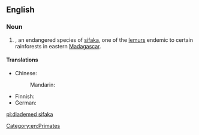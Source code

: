 ==English==
{{rfi}}
{{wikipedia}}
{{wikispecies|Propithecus diadema}}
===Noun===
{{en-noun|head=[[diademed]] [[sifaka]]}}

# {{taxlink|Propithecus diadema|species}}, an endangered species of [[sifaka]], one of the [[lemur]]s endemic to certain rainforests in eastern [[Madagascar]].

====Translations====
{{trans-top|''Propithecus diadema''}}
* Chinese: 
*: Mandarin: {{t|cmn|冕狐猴|tr=miǎnhúhóu|sc=Hani}}
{{trans-mid}}
* Finnish: {{t|fi|diadeemisifaka}}
* German: {{t|de|Diademsifaka|m}}
{{trans-bottom}}

[[Category:en:Primates]]

[[pl:diademed sifaka]]